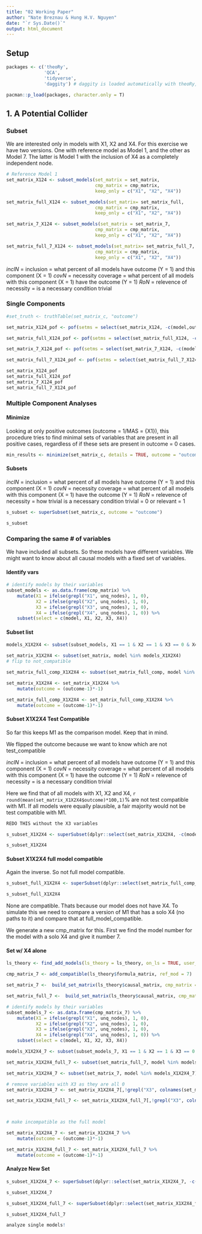 ```yaml
---
title: "02 Working Paper"
author: "Nate Breznau & Hung H.V. Nguyen"
date: "`r Sys.Date()`"
output: html_document
---
```


## Setup


```r

packages <- c('theoRy',
              'QCA',
              'tidyverse',
              'daggity') # daggity is loaded automatically with theoRy, but we include it for citation purposes

pacman::p_load(packages, character.only = T)

```

## 1. A Potential Collider

### Subset

We are interested only in models with X1, X2 and X4. For this exercise we have two versions. One with reference model as Model 1, and the other as Model 7. The latter is Model 1 with the inclusion of X4 as a completely independent node. 

```r
# Reference Model 1
set_matrix_X124 <- subset_models(set_matrix = set_matrix,
                                 cmp_matrix = cmp_matrix,
                                 keep_only = c("X1", "X2", "X4"))

set_matrix_full_X124 <- subset_models(set_matrix= set_matrix_full,
                                 cmp_matrix = cmp_matrix,
                                 keep_only = c("X1", "X2", "X4"))

set_matrix_7_X124 <- subset_models(set_matrix = set_matrix_7,
                                 cmp_matrix = cmp_matrix,
                                 keep_only = c("X1", "X2", "X4"))

set_matrix_full_7_X124 <- subset_models(set_matrix= set_matrix_full_7,
                                 cmp_matrix = cmp_matrix,
                                 keep_only = c("X1", "X2", "X4"))
```

*inclN* = inclusion = what percent of all models have outcome (Y = 1) and this component (X = 1)
*covN* = necessity coverage = what percent of all models with this component (X = 1) have the outcome (Y = 1)
*RoN* = relevence of necessity = is a necessary condition trivial


### Single Components

```r
#set_truth <- truthTable(set_matrix_c, "outcome")

set_matrix_X124_pof <- pof(setms = select(set_matrix_X124, -c(model,outcome, Xtest_Y)), outcome = "outcome", data = set_matrix_X124)

set_matrix_full_X124_pof <- pof(setms = select(set_matrix_full_X124, -c(model,outcome, Xtest_Y)), outcome = "outcome", data = set_matrix_full_X124)

set_matrix_7_X124_pof <- pof(setms = select(set_matrix_7_X124, -c(model,outcome, Xtest_Y)), outcome = "outcome", data = set_matrix_7_X124)

set_matrix_full_7_X124_pof <- pof(setms = select(set_matrix_full_7_X124, -c(model,outcome, Xtest_Y)), outcome = "outcome", data = set_matrix_full_7_X124)

set_matrix_X124_pof
set_matrix_full_X124_pof
set_matrix_7_X124_pof
set_matrix_full_7_X124_pof
```


### Multiple Component Analyses

#### Minimize

Looking at only positive outcomes (outcome = 1/MAS = {X1}), this procedure tries to find minimal sets of variables that are present in all positive cases, regardless of if these sets are present in outcome = 0 cases.

```r

min_results <- minimize(set_matrix_c, details = TRUE, outcome = "outcome")

```


#### Subsets

*inclN* = inclusion = what percent of all models have outcome (Y = 1) and this component (X = 1)
*covN* = necessity coverage = what percent of all models with this component (X = 1) have the outcome (Y = 1)
*RoN* = relevence of necessity = how trivial is a necessary condition trivial = 0 or relevant = 1
```r
s_subset <- superSubset(set_matrix_c, outcome = "outcome")

s_subset
```
### Comparing the same # of variables

We have included all subsets. So these models have different variables. We might want to know about all causal models with a fixed set of variables. 

#### Identify vars

```r
# identify models by their variables
subset_models <- as.data.frame(cmp_matrix) %>%
    mutate(X1 = ifelse(grepl("X1", unq_nodes), 1, 0),
           X2 = ifelse(grepl("X2", unq_nodes), 1, 0),
           X3 = ifelse(grepl("X3", unq_nodes), 1, 0),
           X4 = ifelse(grepl("X4", unq_nodes), 1, 0)) %>%
    subset(select = c(model, X1, X2, X3, X4))


```

#### Subset list

```r
models_X1X2X4 <- subset(subset_models, X1 == 1 & X2 == 1 & X3 == 0 & X4 == 1, select = model)$model

set_matrix_X1X2X4 <- subset(set_matrix, model %in% models_X1X2X4)
# flip to not_compatible

set_matrix_full_comp_X1X2X4 <- subset(set_matrix_full_comp, model %in% models_X1X2X4)

set_matrix_X1X2X4 <- set_matrix_X1X2X4 %>%
    mutate(outcome = (outcome-1)*-1)

set_matrix_full_comp_X1X2X4 <- set_matrix_full_comp_X1X2X4 %>%
    mutate(outcome = (outcome-1)*-1)

```

#### Subset X1X2X4 Test Compatible

So far this keeps M1 as the comparison model. Keep that in mind. 

We flipped the outcome because we want to know which are not test_compatible


*inclN* = inclusion = what percent of all models have outcome (Y = 1) and this component (X = 1)
*covN* = necessity coverage = what percent of all models with this component (X = 1) have the outcome (Y = 1)
*RoN* = relevence of necessity = is a necessary condition trivial

Here we find that of all models with X1, X2 and X4, `r round(mean(set_matrix_X1X2X4$outcome)*100,1)`% are not test compatible with M1. If all models were equally plausible, a fair majority would not be test compatible with M1. 

```r
REDO THIS without the X3 variables

s_subset_X1X2X4 <- superSubset(dplyr::select(set_matrix_X1X2X4, -c(model, Xtest_Y)), outcome = "outcome")

s_subset_X1X2X4
```


#### Subset X1X2X4 full model compatible

Again the inverse. So not full model compatible. 


```r
s_subset_full_X1X2X4 <- superSubset(dplyr::select(set_matrix_full_comp_X1X2X4, -c(model, Xtest_Y)), outcome = "outcome")

s_subset_full_X1X2X4
```

None are compatible. Thats because our model does not have X4. To simulate this we need to compare a version of M1 that has a solo X4 (no paths to it) and compare that at full_model_compatible.

We generate a new cmp_matrix for this. First we find the model number for the model with a solo X4 and give it number 7. 

#### Set w/ X4 alone

```r
ls_theory <- find_add_models(ls_theory = ls_theory, on_ls = TRUE, user_mods = c("a ~ b + e; b ~ e + d; f ~ f"), assert_mod_num = c(7))

cmp_matrix_7 <- add_compatible(ls_theory$formula_matrix, ref_mod = 7)

set_matrix_7 <-  build_set_matrix(ls_theory$causal_matrix, cmp_matrix = cmp_matrix_7, outcome_var= "test_compatible")

set_matrix_full_7 <-  build_set_matrix(ls_theory$causal_matrix, cmp_matrix = cmp_matrix_7, outcome_var= "full_model_compatible")

# identify models by their variables
subset_models_7 <- as.data.frame(cmp_matrix_7) %>%
    mutate(X1 = ifelse(grepl("X1", unq_nodes), 1, 0),
           X2 = ifelse(grepl("X2", unq_nodes), 1, 0),
           X3 = ifelse(grepl("X3", unq_nodes), 1, 0),
           X4 = ifelse(grepl("X4", unq_nodes), 1, 0)) %>%
    subset(select = c(model, X1, X2, X3, X4))

models_X1X2X4_7 <- subset(subset_models_7, X1 == 1 & X2 == 1 & X3 == 0 & X4 == 1, select = model)$model

set_matrix_X1X2X4_full_7 <- subset(set_matrix_full_7, model %in% models_X1X2X4_7)

set_matrix_X1X2X4_7 <- subset(set_matrix_7, model %in% models_X1X2X4_7)

# remove variables with X3 as they are all 0
set_matrix_X1X2X4_7 <- set_matrix_X1X2X4_7[,!grepl("X3", colnames(set_matrix_X1X2X4_7))]

set_matrix_X1X2X4_full_7 <- set_matrix_X1X2X4_full_7[,!grepl("X3", colnames(set_matrix_X1X2X4_full_7))]



# make incompatible as the full model

set_matrix_X1X2X4_7 <- set_matrix_X1X2X4_7 %>%
    mutate(outcome = (outcome-1)*-1)

set_matrix_X1X2X4_full_7 <- set_matrix_X1X2X4_full_7 %>%
    mutate(outcome = (outcome-1)*-1)


```

#### Analyze New Set

```r

s_subset_X1X2X4_7 <- superSubset(dplyr::select(set_matrix_X1X2X4_7, -c(model, Xtest_Y)), outcome = "outcome", ron.cut = 0.001)

s_subset_X1X2X4_7
```



```r
s_subset_X1X2X4_full_7 <- superSubset(dplyr::select(set_matrix_X1X2X4_full_7, -c(model, Xtest_Y)), outcome = "outcome", ron.cut = 0.001)

s_subset_X1X2X4_full_7

analyze single models!
```


